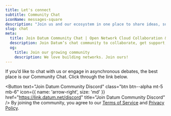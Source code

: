 ```yaml
---
title: Let's connect
subtitle: Community Chat
iconName: messages-square
description: "Join us and our ecosystem in one place to share ideas, support, and continue building the future."
slug: chat
meta:
  title: Join Datum Community Chat | Open Network Cloud Collaboration & Support
  description: Join Datum’s chat community to collaborate, get support, and connect with peers in the network cloud space. Participation requires agreement to our Terms and Privacy Policy.
  og:
    title: Join our growing community
    description: We love building networks. Join ours!
---
```


<Container tag="article" class="prose text-22 leading-[32px] max-width max-w-3xl text-center pb-10">

If you’d like to chat with us or engage in asynchronous debates, the best place is our Community Chat. Click through the link below.

<Button
  text="Join Datum Community Discord"
  class="btn btn--alpha mt-5 mb-6"
  icon={{ name: 'arrow-right', size: 'md' }}
  href="https://link.datum.net/discord"
  title="Join Datum Community Discord"
/>
<Container class="text-base text-midnight-fjord opacity-60">
By joining the community, you agree to our [Terms of Service](/legal/terms/) and [Privacy Policy](/legal/privacy/).
</Container>
</Container>


